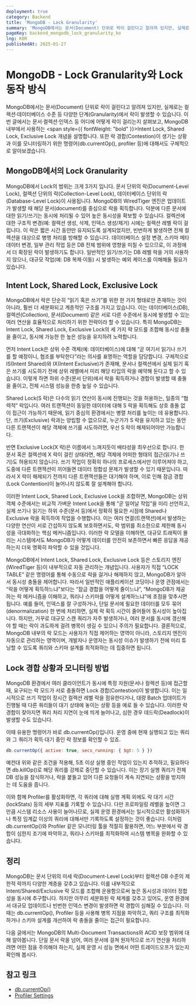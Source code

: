 ```yaml
---
deployment: true
category: Backend
title: 'MongoDB - Lock Granularity'
summary: 'MongoDB에서는 문서(Document) 단위로 락이 걸린다고 알려져 있지만, 실제로는 컬렉션·데이터베이스 수준 등 다양한 단계(Granularity)에서 락이 발생할 수 있습니다. 이번 글에서는 문서·컬렉션·인덱스 등 어디에 어떻게 락이 걸리는지 살펴보고, MongoDB 내부에서 사용하는 Intent Lock, Shared Lock, Exclusive Lock 개념을 설명합니다.'
pageKey: backend_mongodb_lock_granularity_ko
lng: KOR
publishedAt: 2025-01-27
---
```


# MongoDB - Lock Granularity와 Lock 동작 방식

MongoDB에서는 문서(Document) 단위로 락이 걸린다고 알려져 있지만, 실제로는 컬렉션·데이터베이스 수준 등 다양한 단계(Granularity)에서 락이 발생할 수 있습니다. 이번 글에서는 문서·컬렉션·인덱스 등 어디에 어떻게 락이 걸리는지 살펴보고, MongoDB 내부에서 사용하는 <span style={{ fontWeight: "bold" }}>Intent Lock, Shared Lock, Exclusive Lock</span> 개념을 설명합니다. 또한 락 경합(Contestion)이 생기는 상황과 이를 모니터링하기 위한 명령어(db.currentOp(), profiler 등)에 대해서도 구체적으로 알아보겠습니다.

## MongoDB에서의 Lock Granularity

MongoDB에서 Lock의 범위는 크게 3가지 입니다. 문서 단위의 락(Document-Level Lock), 컬렉션 단위의 락(Collection-Level Lock), 데이터베이스 단위의 락(Database-Level Lock)이 사용됩니다. MongoDB의 WiredTiger 엔진은 업데이트가 발생할 때 해당 문서(document)를 중심으로 락을 획득합니다. 덕분에 다른 문서에 대한 읽기/쓰기는 동시에 처리될 수 있어 높은 동시성을 확보할 수 있습니다. 컬렉션에 대한 구조적 변경(예: 컬렉션 생성, 삭제, 인덱스 생성/제거) 시에는 컬렉션 레벨 락이 걸립니다. 이 락은 짧은 시간 동안만 유지되도록 설계되었지만, 빈번하게 발생하면 전체 컬렉션을 대상으로 병행 처리를 방해할 수 있습니다. 데이터베이스 설정 변경, 스키마 메타데이터 변경, 일부 관리 작업 등은 DB 전체 범위에 영향을 미칠 수 있으므로, 이 과정에서 더 확장된 락이 발생하기도 합니다. 일반적인 읽기/쓰기는 DB 레벨 락을 거의 사용하지 않으나, 대규모 작업(예: DB 복제·이동) 시 발생하는 예외 케이스를 이해해둘 필요가 있습니다.

## Intent Lock, Shared Lock, Exclusive Lock

MongoDB에서 락은 단순히 “읽기 혹은 쓰기”를 위한 한 가지 형태로만 존재하는 것이 아니라, 훨씬 더 세분화되고 계층적인 구조를 가지고 있습니다. 이는 데이터베이스(DB), 컬렉션(Collection), 문서(Document) 같은 서로 다른 수준에서 동시에 발생할 수 있는 여러 연산을 효율적으로 처리하기 위한 전략이라 할 수 있습니다. 특히 MongoDB는 Intent Lock, Shared Lock, Exclusive Lock의 세 가지 락 모드를 조합해 동시성 충돌을 줄이고, 동시에 가능한 한 높은 성능을 유지하려 노력합니다.



먼저 Intent Lock은 상위 수준 객체(예: 데이터베이스)에 대해 “곧 여기서 읽기나 쓰기를 할 예정이니, 협조를 부탁한다”라는 의사를 표명하는 역할을 담당합니다. 구체적으로 IS(Intent Shared)와 IX(Intent Exclusive)가 존재해, 문서나 컬렉션에서 실제 읽기 혹은 쓰기를 시도하기 전에 상위 레벨에서 미리 해당 타입의 락을 예약해 둔다고 할 수 있습니다. 이렇게 하면 하위 수준(문서 단위)에서 락을 획득하거나 경합이 발생할 때 충돌을 줄이고, 전체 시스템 성능을 한층 높일 수 있습니다.



Shared Lock(S 락)은 다수의 읽기 연산이 동시에 진행되는 것을 허용하는, 일종의 “협력적” 락입니다. 여러 트랜잭션이 동일한 데이터에 대해 S 락을 획득해도 상호 충돌 없이 접근이 가능하기 때문에, 읽기 중심의 환경에서는 병렬 처리를 높이는 데 유용합니다. 단, 쓰기(Exclusive) 락과는 양립할 수 없으므로, 누군가가 S 락을 유지하고 있는 동안 다른 트랜잭션이 해당 객체에 쓰기를 시도하려면, 우선 S 락이 해제되어야만 가능합니다.



반면 Exclusive Lock(X 락)은 이름에서 느껴지듯이 배타성을 최우선으로 합니다. 한 문서 혹은 컬렉션에 X 락이 걸린 상태라면, 해당 객체에 어떠한 형태의 접근(읽기나 쓰기)도 허용되지 않습니다. 쓰기 작업이 정확히 하나의 프로세스에서만 이루어져야 하고, 도중에 다른 트랜잭션이 끼어들면 데이터 정합성 문제가 발생할 수 있기 때문입니다. 따라서 X 락이 해제되기 전까지 다른 트랜잭션들은 대기해야 하며, 이로 인해 잠금 경합(Lock Contention)이 늘어나지 않도록 잘 설계해야 합니다.



이러한 Intent Lock, Shared Lock, Exclusive Lock을 조합하면, MongoDB는 상위 객체 수준에서는 비교적 가벼운 Intent Lock을 통해 “곧 일어날 작업”을 미리 선언하고, 실제 쓰기나 읽기는 하위 수준(문서 등)에서 정확히 필요한 시점에 Shared나 Exclusive 락을 획득하여 작업을 수행합니다. 이는 여러 연결(트랜잭션)에서 발생하는 다양한 연산이 서로 간섭하지 않도록 보호하면서도, 락 범위를 최소한으로 제한해 동시성을 극대화하는 핵심 메커니즘입니다. 이러한 락 모델을 이해하면, 대규모 트래픽이 몰리는 시스템에서도 MongoDB가 어떻게 데이터를 안전히 보존하면서 빠른 응답을 제공하는지 더욱 명확히 파악할 수 있을 것입니다.



MongoDB에서 Intent Lock, Shared Lock, Exclusive Lock 등은 스토리지 엔진(WiredTiger 등)이 내부적으로 자동 관리하는 개념입니다. 사용자가 직접 “LOCK TABLE” 같은 명령어를 통해 수동으로 락을 걸거나 해제하지 않고, MongoDB가 알아서 동시성 충돌을 제어합니다. 따라서 일반적인 애플리케이션 코딩이나 운영 관점에서는 “락을 어떻게 획득하느냐”보다는 “잠금 경합을 어떻게 줄이느냐”, “MongoDB가 제공하는 락 메커니즘을 이해하고, 쿼리나 스키마를 어떻게 설계하느냐”에 초점을 맞추시면 됩니다. 예를 들어, 인덱스를 잘 구성하거나, 단일 문서에 필요한 데이터를 모두 묶어(denormalization) 한 번에 처리하면, 실제 락 획득 시간이 줄어들어 동시성이 높아집니다. 하지만, 거꾸로 대규모 스캔 쿼리가 자주 발생하거나, 여러 문서를 동시에 갱신해야 할 때는 락이 과도하게 걸려 병목이 생길 수 있으니 주의가 필요합니다. 결론적으로, MongoDB 내부의 락 모드는 사용자가 직접 제어하는 영역이 아니라, 스토리지 엔진이 자동으로 관리하는 영역이며, 개발자나 운영자는 동시성 이슈가 발생하기 전에 미리 튜닝할 수 있도록 쿼리와 스키마 설계를 최적화하는 데 집중하면 됩니다.

## Lock 경합 상황과 모니터링 방법

MongoDB 환경에서 여러 클라이언트가 동시에 특정 자원(문서나 컬렉션 등)에 접근할 때, 요구되는 락 모드가 서로 충돌하면 Lock 경합(Contestion)이 발생합니다. 이는 일시적으로 쓰기 작업이 장시간 컬렉션 레벨 락을 점유한다거나, 대량 Batch 업데이트가 진행될 때 다른 쿼리들이 대기 상태에 놓이는 상황 등을 예로 들 수 있습니다. 이러한 락 경합이 잦아지면 쿼리 처리 지연이 눈에 띄게 늘어나고, 심한 경우 데드락(Deadlock)이 발생할 수도 있습니다.



이때 유용한 명령어가 바로 db.currentOp()입니다. 운영 중에 현재 실행되고 있는 쿼리와 그 쿼리가 획득·대기 중인 락 정보를 확인할 수 있죠.

```javascript title="mongoDB" showLineNumbers
db.currentOp({ active: true, secs_running: { $gt: 5 } })
```

예컨대 위와 같은 조건을 적용해, 5초 이상 실행 중인 작업이 있는지 추적하고, 필요하다면 <codeline>db.killOp()</codeline>로 해당 쿼리를 강제로 중단할 수 있습니다. 이는 장기 실행 쿼리가 전체 DB 성능을 잠식하거나, 락을 붙들고 있어 다른 요청들이 계속 지연되는 상황을 방지하는 데 도움을 줍니다.



이와 함께 Profiler를 활성화하면, 각 쿼리에 대해 실행 계획 외에도 락 대기 시간(lockStats) 등의 세부 지표를 기록할 수 있습니다. 다만 프로파일링 레벨을 높이면 그만큼 시스템 리소스 사용이 늘어나므로, 실제 운영 환경에서는 일시적으로만 활성화하거나 특정 임계값 이상의 쿼리에 대해서만 기록하도록 설정하는 것이 좋습니다. 이처럼 db.currentOp()와 Profiler 같은 모니터링 툴을 적절히 활용하면, 어느 부분에서 락 경합이 심한지 조기에 파악하고, 쿼리나 스키마를 최적화하여 시스템 병목을 완화할 수 있습니다.

## 정리

MongoDB는 문서 단위의 미세 락(Document-Level Lock)부터 컬렉션·DB 수준의 제한적 락까지 다양한 계층을 갖추고 있습니다. 이를 내부적으로 Intent/Shared/Exclusive 락 모드를 조합해 운용함으로써 높은 동시성과 데이터 정합성을 동시에 추구합니다. 하지만 아무리 세분화된 락 체계를 갖추고 있어도, 운영 환경에서 대규모 업데이트나 빈번한 인덱스 변경이 발생하면 락 경합이 심해질 수 있습니다. 이때는 db.currentOp(), Profiler 등을 사용해 병목 지점을 파악하고, 쿼리 구조를 최적화하거나 스키마 설계를 개선하여 락 충돌을 줄이는 접근이 필요합니다.

다음 글에서는 MongoDB의 Multi-Document Transactions와 ACID 보장 범위에 대해 알아봅니다. 단일 문서 락을 넘어, 여러 문서에 걸쳐 원자적으로 쓰기 연산을 처리하려면 어떤 점을 주의해야 하는지, 실제 운영 시 성능 면에서 어떤 트레이드오프가 있는지 확인해 봅시다.

## 참고 링크

- [db.currentOp()](https://www.mongodb.com/docs/manual/reference/method/db.currentOp/)
- [Profiler Settings](https://www.mongodb.com/ko-kr/docs/manual/tutorial/manage-the-database-profiler/)
